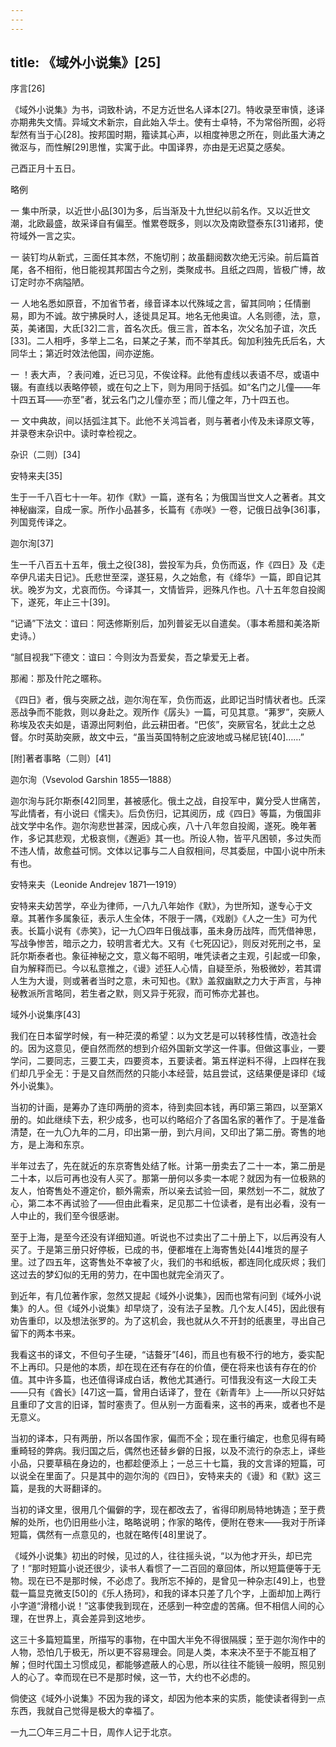 ```yaml
---
---
---
```

title: 《域外小说集》[25]
---




序言[26]


《域外小说集》为书，词致朴讷，不足方近世名人译本[27]。特收录至审慎，迻译亦期弗失文情。异域文术新宗，自此始入华土。使有士卓特，不为常俗所囿，必将犁然有当于心[28]。按邦国时期，籀读其心声，以相度神思之所在，则此虽大涛之微沤与，而性解[29]思惟，实寓于此。中国译界，亦由是无迟莫之感矣。

己酉正月十五日。





略例


一 集中所录，以近世小品[30]为多，后当渐及十九世纪以前名作。又以近世文潮，北欧最盛，故采译自有偏至。惟累卷既多，则以次及南欧暨泰东[31]诸邦，使符域外一言之实。

一 装钉均从新式，三面任其本然，不施切削；故虽翻阅数次绝无污染。前后篇首尾，各不相衔，他日能视其邦国古今之别，类聚成书。且纸之四周，皆极广博，故订定时亦不病隘陋。

一 人地名悉如原音，不加省节者，缘音译本以代殊域之言，留其同响；任情删易，即为不诚。故宁拂戾时人，迻徙具足耳。地名无他奥谊。人名则德，法，意，英，美诸国，大氐[32]二言，首名次氏。俄三言，首本名，次父名加子谊，次氏[33]。二人相呼，多举上二名，曰某之子某，而不举其氏。匈加利独先氏后名，大同华土；第近时效法他国，间亦逆施。

一 ！表大声，？表问难，近已习见，不俟诠释。此他有虚线以表语不尽，或语中辍。有直线以表略停顿，或在句之上下，则为用同于括弧。如“名门之儿僮——年十四五耳——亦至”者，犹云名门之儿僮亦至；而儿僮之年，乃十四五也。

一 文中典故，间以括弧注其下。此他不关鸿旨者，则与著者小传及未译原文等，并录卷末杂识中。读时幸检视之。





杂识（二则）[34]


安特来夫[35]

生于一千八百七十一年。初作《默》一篇，遂有名；为俄国当世文人之著者。其文神秘幽深，自成一家。所作小品甚多，长篇有《赤咲》一卷，记俄日战争[36]事，列国竞传译之。

迦尔洵[37]

生一千八百五十五年，俄土之役[38]，尝投军为兵，负伤而返，作《四日》及《走卒伊凡诺夫日记》。氏悲世至深，遂狂易，久之始愈，有《绛华》一篇，即自记其状。晚岁为文，尤哀而伤。今译其一，文情皆异，迥殊凡作也。八十五年忽自投阁下，遂死，年止三十[39]。

“记诵”下法文：谊曰：阿迭修斯别后，加列普娑无以自遣矣。（事本希腊和美洛斯史诗。）

“腻目视我”下德文：谊曰：今则汝为吾爱矣，吾之挚爱无上者。

那阇：那及什陀之暱称。

《四日》者，俄与突厥之战，迦尔洵在军，负伤而返，此即记当时情状者也。氏深恶战争而不能救，则以身赴之。观所作《孱头》一篇，可见其意。“茀罗”，突厥人称埃及农夫如是，语源出阿剌伯，此云耕田者。“巴侅”，突厥官名，犹此土之总督。尔时英助突厥，故文中云，“虽当英国特制之庇波地或马梯尼铳[40]……”





[附]著者事略（二则）[41]


迦尔洵（Vsevolod Garshin 1855—1888）

迦尔洵与託尔斯泰[42]同里，甚被感化。俄土之战，自投军中，冀分受人世痛苦，写此情者，有小说曰《懦夫》。后负伤归，记其阅历，成《四日》等篇，为俄国非战文学中名作。迦尔洵悲世甚深，因成心疾，八十八年忽自投阁，遂死。晚年著作，多记其悲观，尤极哀恻，《邂逅》其一也。所设人物，皆平凡困顿，多过失而不违人情，故愈益可悯。文体以记事与二人自叙相间，尽其委屈，中国小说中所未有也。

安特来夫（Leonide Andrejev 1871—1919）

安特来夫幼苦学，卒业为律师，一八九八年始作《默》，为世所知，遂专心于文章。其著作多属象征，表示人生全体，不限于一隅，《戏剧》《人之一生》可为代表。长篇小说有《赤笑》，记一九〇四年日俄战事，虽未身历战阵，而凭借神思，写战争惨苦，暗示之力，较明言者尤大。又有《七死囚记》，则反对死刑之书，呈託尔斯泰者也。象征神秘之文，意义每不昭明，唯凭读者之主观，引起或一印象，自为解释而已。今以私意推之，《谩》述狂人心情，自疑至杀，殆极微妙，若其谓人生为大谩，则或著者当时之意，未可知也。《默》盖叙幽默之力大于声言，与神秘教派所言略同，若生者之默，则又异于死寂，而可怖亦尤甚也。





域外小说集序[43]


我们在日本留学时候，有一种茫漠的希望：以为文艺是可以转移性情，改造社会的。因为这意见，便自然而然的想到介绍外国新文学这一件事。但做这事业，一要学问，二要同志，三要工夫，四要资本，五要读者。第五样逆料不得，上四样在我们却几乎全无：于是又自然而然的只能小本经营，姑且尝试，这结果便是译印《域外小说集》。

当初的计画，是筹办了连印两册的资本，待到卖回本钱，再印第三第四，以至第X册的。如此继续下去，积少成多，也可以约略绍介了各国名家的著作了。于是准备清楚，在一九〇九年的二月，印出第一册，到六月间，又印出了第二册。寄售的地方，是上海和东京。

半年过去了，先在就近的东京寄售处结了帐。计第一册卖去了二十一本，第二册是二十本，以后可再也没有人买了。那第一册何以多卖一本呢？就因为有一位极熟的友人，怕寄售处不遵定价，额外需索，所以亲去试验一回，果然划一不二，就放了心，第二本不再试验了——但由此看来，足见那二十位读者，是有出必看，没有一人中止的，我们至今很感谢。

至于上海，是至今还没有详细知道。听说也不过卖出了二十册上下，以后再没有人买了。于是第三册只好停板，已成的书，便都堆在上海寄售处[44]堆货的屋子里。过了四五年，这寄售处不幸被了火，我们的书和纸板，都连同化成灰烬；我们这过去的梦幻似的无用的劳力，在中国也就完全消灭了。

到近年，有几位著作家，忽然又提起《域外小说集》，因而也常有问到《域外小说集》的人。但《域外小说集》却早烧了，没有法子呈教。几个友人[45]，因此很有劝告重印，以及想法张罗的。为了这机会，我也就从久不开封的纸裹里，寻出自己留下的两本书来。

我看这书的译文，不但句子生硬，“诘聱牙”[46]，而且也有极不行的地方，委实配不上再印。只是他的本质，却在现在还有存在的价值，便在将来也该有存在的价值。其中许多篇，也还值得译成白话，教他尤其通行。可惜我没有这一大段工夫——只有《酋长》[47]这一篇，曾用白话译了，登在《新青年》上——所以只好姑且重印了文言的旧译，暂时塞责了。但从别一方面看来，这书的再来，或者也不是无意义。

当初的译本，只有两册，所以各国作家，偏而不全；现在重行编定，也愈见得有畸重畸轻的弊病。我归国之后，偶然也还替乡僻的日报，以及不流行的杂志上，译些小品，只要草稿在身边的，也都趁便添上；一总三十七篇，我的文言译的短篇，可以说全在里面了。只是其中的迦尔洵的《四日》，安特来夫的《谩》和《默》这三篇，是我的大哥翻译的。

当初的译文里，很用几个偏僻的字，现在都改去了，省得印刷局特地铸造；至于费解的处所，也仍旧用些小注，略略说明；作家的略传，便附在卷末——我对于所译短篇，偶然有一点意见的，也就在略传[48]里说了。

《域外小说集》初出的时候，见过的人，往往摇头说，“以为他才开头，却已完了！”那时短篇小说还很少，读书人看惯了一二百回的章回体，所以短篇便等于无物。现在已不是那时候，不必虑了。我所忘不掉的，是曾见一种杂志[49]上，也登载一篇显克微支[50]的《乐人扬珂》，和我的译本只差了几个字，上面却加上两行小字道“滑稽小说！”这事使我到现在，还感到一种空虚的苦痛。但不相信人间的心理，在世界上，真会差异到这地步。

这三十多篇短篇里，所描写的事物，在中国大半免不得很隔膜；至于迦尔洵作中的人物，恐怕几于极无，所以更不容易理会。同是人类，本来决不至于不能互相了解；但时代国土习惯成见，都能够遮蔽人的心思，所以往往不能镜一般明，照见别人的心了。幸而现在已不是那时候，这一节，大约也不必虑的。

倘使这《域外小说集》不因为我的译文，却因为他本来的实质，能使读者得到一点东西，我就自己觉得是极大的幸福了。

一九二〇年三月二十日，周作人记于北京。